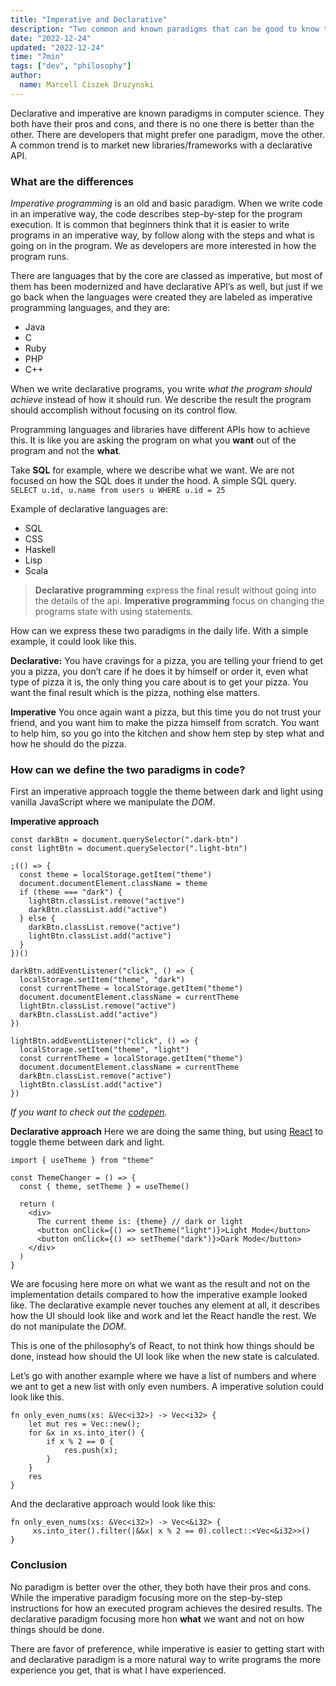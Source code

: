 ```yaml
---
title: "Imperative and Declarative"
description: "Two common and known paradigms that can be good to know the differences betwwen them. When and why are we using them and waht is the pros vs the cons."
date: "2022-12-24"
updated: "2022-12-24"
time: "7min"
tags: ["dev", "philosophy"]
author:
  name: Marcell Ciszek Druzynski
---
```


Declarative and imperative are known paradigms in computer science.
They both have their pros and cons, and there is no one there is better than the other.
There are developers that might prefer one paradigm, move the other.
A common trend is to market new libraries/frameworks with a declarative API.

### What are the differences

_Imperative programming_ is an old and basic paradigm.
When we write code in an imperative way, the code describes step-by-step for the program execution.
It is common that beginners think that it is easier to write programs in an imperative way, by follow along with the steps and what is going on in the program.
We as developers are more interested in how the program runs.

There are languages that by the core are classed as imperative, but most of them has been modernized and have declarative API’s as well, but just if we go back when the languages were created they are labeled as imperative programming languages, and they are:

- Java
- C
- Ruby
- PHP
- C++

When we write declarative programs, you write _what the program should achieve_ instead of how it should run.
We describe the result the program should accomplish without focusing on its control flow.

Programming languages and libraries have different APIs how to achieve this.
It is like you are asking the program on what you **want** out of the program and not the **what**.

Take **SQL** for example, where we describe what we want.
We are not focused on how the SQL does it under the hood.
A simple SQL query.
`SELECT u.id, u.name from users u WHERE u.id = 25`

Example of declarative languages are:

- SQL
- CSS
- Haskell
- Lisp
- Scala

> **Declarative programming** express the final result without going into the details of the api.
> **Imperative programming** focus on changing the programs state with using statements.

How can we express these two paradigms in the daily life.
With a simple example, it could look like this.

**Declarative:**
You have cravings for a pizza, you are telling your friend to get you a pizza, you don’t care if he does it by himself or order it, even what type of pizza it is, the only thing you care about is to get your pizza.
You want the final result which is the pizza, nothing else matters.

**Imperative**
You once again want a pizza, but this time you do not trust your friend, and you want him to make the pizza himself from scratch.
You want to help him, so you go into the kitchen and show hem step by step what and how he should do the pizza.

### How can we define the two paradigms in code?

First an imperative approach toggle the theme between dark and light using vanilla JavaScript where we manipulate the _DOM_.

**Imperative approach**

```
const darkBtn = document.querySelector(".dark-btn")
const lightBtn = document.querySelector(".light-btn")

;(() => {
  const theme = localStorage.getItem("theme")
  document.documentElement.className = theme
  if (theme === "dark") {
    lightBtn.classList.remove("active")
    darkBtn.classList.add("active")
  } else {
    darkBtn.classList.remove("active")
    lightBtn.classList.add("active")
  }
})()

darkBtn.addEventListener("click", () => {
  localStorage.setItem("theme", "dark")
  const currentTheme = localStorage.getItem("theme")
  document.documentElement.className = currentTheme
  lightBtn.classList.remove("active")
  darkBtn.classList.add("active")
})

lightBtn.addEventListener("click", () => {
  localStorage.setItem("theme", "light")
  const currentTheme = localStorage.getItem("theme")
  document.documentElement.className = currentTheme
  darkBtn.classList.remove("active")
  lightBtn.classList.add("active")
})
```

_If you want to check out the [codepen](https://codepen.io/legionista1994/pen/yLEXLbm)._

**Declarative approach**
Here we are doing the same thing, but using [React](https://reactjs.org/) to toggle theme between dark and light.

```
import { useTheme } from "theme"

const ThemeChanger = () => {
  const { theme, setTheme } = useTheme()

  return (
    <div>
      The current theme is: {theme} // dark or light
      <button onClick={() => setTheme("light")}>Light Mode</button>
      <button onClick={() => setTheme("dark")}>Dark Mode</button>
    </div>
  )
}
```

We are focusing here more on what we want as the result and not on the implementation details compared to how the imperative example looked like.
The declarative example never touches any element at all, it describes how the UI should look like and work and let the React handle the rest. We do not manipulate the _DOM_.

This is one of the philosophy’s of React, to not think how things should be done, instead how should the UI look like when the new state is calculated.

Let’s go with another example where we have a list of numbers and where we ant to get a new list with only even numbers.
A imperative solution could look like this.

```
fn only_even_nums(xs: &Vec<i32>) -> Vec<i32> {
    let mut res = Vec::new();
    for &x in xs.into_iter() {
        if x % 2 == 0 {
            res.push(x);
        }
    }
    res
}
```

And the declarative approach would look like this:

```
fn only_even_nums(xs: &Vec<i32>) -> Vec<&i32> {
     xs.into_iter().filter(|&&x| x % 2 == 0).collect::<Vec<&i32>>()
}
```

### Conclusion

No paradigm is better over the other, they both have their pros and cons.
While the imperative paradigm focusing more on the step-by-step instructions for how an executed program achieves the desired results.
The declarative paradigm focusing more hon **what** we want and not on how things should be done.

There are favor of preference, while imperative is easier to getting start with and declarative paradigm is a more natural way to write programs the more experience you get, that is what I have experienced.
